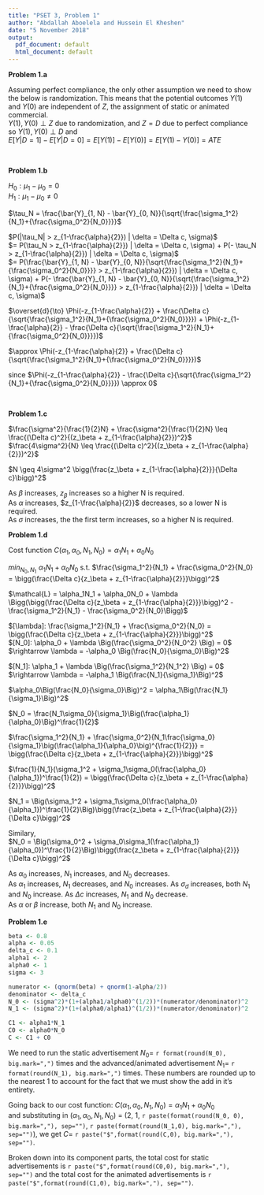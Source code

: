 ```yaml
---
title: "PSET 3, Problem 1"
author: "Abdallah Aboelela and Hussein El Kheshen"
date: "5 November 2018"
output:
  pdf_document: default
  html_document: default
---
```


**Problem 1.a**  

Assuming perfect compliance, the only other assumption we need to show the below is randomization. This means that the potential outcomes $Y(1)$ and $Y(0)$ are independent of $Z$, the assignment of static or animated commercial.  
$Y(1), Y(0) \perp Z$ due to randomization, and $Z = D$ due to perfect compliance  
so  $Y(1), Y(0) \perp D$ and  
$E[Y|D = 1] - E[Y | D = 0] = E[Y(1)] - E[Y(0)] =E[Y(1)-Y(0)] = ATE$  

&nbsp;

**Problem 1.b**  

$H_0: \mu_1 - \mu_0 = 0$  
$H_1: \mu_1 - \mu_0 \neq 0$  

$\tau_N = \frac{\bar{Y}_{1, N} - \bar{Y}_{0, N}}{\sqrt{\frac{\sigma_1^2}{N_1}+{\frac{\sigma_0^2}{N_0}}}}$

$P(|\tau_N| > z_{1-\frac{\alpha}{2}}) | \delta = \Delta c, \sigma)$  
$= P(\tau_N > z_{1-\frac{\alpha}{2}}) | \delta = \Delta c, \sigma) + P(- \tau_N > z_{1-\frac{\alpha}{2}}) | \delta = \Delta c, \sigma)$  
$= P(\frac{\bar{Y}_{1, N} - \bar{Y}_{0, N}}{\sqrt{\frac{\sigma_1^2}{N_1}+{\frac{\sigma_0^2}{N_0}}}} > z_{1-\frac{\alpha}{2}}) | \delta = \Delta c, \sigma) + P(- \frac{\bar{Y}_{1, N} - \bar{Y}_{0, N}}{\sqrt{\frac{\sigma_1^2}{N_1}+{\frac{\sigma_0^2}{N_0}}}} > z_{1-\frac{\alpha}{2}}) | \delta = \Delta c, \sigma)$  

$\overset{d}{\to} \Phi(-z_{1-\frac{\alpha}{2}} + \frac{\Delta c}{\sqrt{\frac{\sigma_1^2}{N_1}+{\frac{\sigma_0^2}{N_0}}}}) + \Phi(-z_{1-\frac{\alpha}{2}} - \frac{\Delta c}{\sqrt{\frac{\sigma_1^2}{N_1}+{\frac{\sigma_0^2}{N_0}}}})$

$\approx \Phi(-z_{1-\frac{\alpha}{2}} + \frac{\Delta c}{\sqrt{\frac{\sigma_1^2}{N_1}+{\frac{\sigma_0^2}{N_0}}}})$  

since $\Phi(-z_{1-\frac{\alpha}{2}} - \frac{\Delta c}{\sqrt{\frac{\sigma_1^2}{N_1}+{\frac{\sigma_0^2}{N_0}}}}) \approx 0$  

&nbsp;

**Problem 1.c**  

$\frac{\sigma^2}{\frac{1}{2}N} + \frac{\sigma^2}{\frac{1}{2}N} \leq \frac{(\Delta c)^2}{(z_\beta + z_{1-\frac{\alpha}{2}})^2}$  
$\frac{4\sigma^2}{N} \leq \frac{(\Delta c)^2}{(z_\beta + z_{1-\frac{\alpha}{2}})^2}$  

$N \geq 4\sigma^2 \bigg(\frac{z_\beta + z_{1-\frac{\alpha}{2}}}{\Delta c}\bigg)^2$  

As $\beta$ increases, $z_\beta$ increases so a higher N is required.  
As $\alpha$ increases, $z_{1-\frac{\alpha}{2}}$ decreases, so a lower N is required.  
As $\sigma$ increases, the the first term increases, so a higher N is required.

\pagebreak

**Problem 1.d**  

Cost function $C(\alpha_1, \alpha_0, N_1, N_0) = \alpha_1N_1 + \alpha_0N_0$  

$min_{N_0,N_1}\,\,\alpha_1N_1 + \alpha_0N_0$ s.t. $\frac{\sigma_1^2}{N_1} + \frac{\sigma_0^2}{N_0} = \bigg(\frac{\Delta c}{z_\beta + z_{1-\frac{\alpha}{2}}}\bigg)^2$

$\mathcal{L} = \alpha_1N_1 + \alpha_0N_0 + \lambda \Bigg(\bigg(\frac{\Delta c}{z_\beta + z_{1-\frac{\alpha}{2}}}\bigg)^2 - \frac{\sigma_1^2}{N_1} - \frac{\sigma_0^2}{N_0}\Bigg)$

$[\lambda]: \frac{\sigma_1^2}{N_1} + \frac{\sigma_0^2}{N_0} = \bigg(\frac{\Delta c}{z_\beta + z_{1-\frac{\alpha}{2}}}\bigg)^2$  
$[N_0]: \alpha_0 + \lambda \Big(\frac{\sigma_0^2}{N_0^2} \Big) = 0$  
$\rightarrow \lambda = -\alpha_0 \Big(\frac{N_0}{\sigma_0}\Big)^2$

$[N_1]: \alpha_1 + \lambda \Big(\frac{\sigma_1^2}{N_1^2} \Big) = 0$  
$\rightarrow \lambda = -\alpha_1 \Big(\frac{N_1}{\sigma_1}\Big)^2$

$\alpha_0\Big(\frac{N_0}{\sigma_0}\Big)^2 = \alpha_1\Big(\frac{N_1}{\sigma_1}\Big)^2$  

$N_0 = \frac{N_1\sigma_0}{\sigma_1}\Big(\frac{\alpha_1}{\alpha_0}\Big)^\frac{1}{2}$  

$\frac{\sigma_1^2}{N_1} + \frac{\sigma_0^2}{N_1\frac{\sigma_0}{\sigma_1}\big(\frac{\alpha_1}{\alpha_0}\big)^{\frac{1}{2}}} = \bigg(\frac{\Delta c}{z_\beta + z_{1-\frac{\alpha}{2}}}\bigg)^2$

$\frac{1}{N_1}(\sigma_1^2 + \sigma_1\sigma_0(\frac{\alpha_0}{\alpha_1})^\frac{1}{2}) = \bigg(\frac{\Delta c}{z_\beta + z_{1-\frac{\alpha}{2}}}\bigg)^2$

$N_1 = \Big(\sigma_1^2 + \sigma_1\sigma_0(\frac{\alpha_0}{\alpha_1})^\frac{1}{2}\Big)\bigg(\frac{z_\beta + z_{1-\frac{\alpha}{2}}}{\Delta c}\bigg)^2$

Similary,   
$N_0 = \Big(\sigma_0^2 + \sigma_0\sigma_1(\frac{\alpha_1}{\alpha_0})^\frac{1}{2}\Big)\bigg(\frac{z_\beta + z_{1-\frac{\alpha}{2}}}{\Delta c}\bigg)^2$
</center>  

As $\alpha_0$ increases, $N_1$ increases, and $N_0$ decreases.  
As $\alpha_1$ increases, $N_1$ decreases, and $N_0$ increases. 
As $\sigma_d$ increases, both $N_1$ and $N_0$ increase.
As $\Delta c$ increases, $N_1$ and $N_0$ decrease.  
As $\alpha$ or $\beta$ increase, both $N_1$ and $N_0$ increase. 

\pagebreak

**Problem 1.e**  

```r
beta <- 0.8
alpha <- 0.05
delta_c <- 0.1
alpha1 <- 2
alpha0 <- 1
sigma <- 3

numerator <- (qnorm(beta) + qnorm(1-alpha/2))
denominator <- delta_c
N_0 <- (sigma^2)*(1+(alpha1/alpha0)^(1/2))*(numerator/denominator)^2
N_1 <- (sigma^2)*(1+(alpha0/alpha1)^(1/2))*(numerator/denominator)^2

C1 <- alpha1*N_1 
C0 <- alpha0*N_0
C <- C1 + C0
```

We need to run the static advertisement $N_0 =$ `r format(round(N_0), big.mark=",")` times and the advanced/animated advertisement $N_1 =$ `r format(round(N_1), big.mark=",")` times. These numbers are rounded up to the nearest 1 to account for the fact that we must show the add in it's entirety.  

Going back to our cost function: $C(\alpha_1, \alpha_0, N_1, N_0) = \alpha_1N_1 + \alpha_0N_0$  
and substituting in $(\alpha_1, \alpha_0, N_1, N_0)$ = (2, 1, `r paste(format(round(N_0, 0), big.mark=","), sep="")`, `r paste(format(round(N_1,0), big.mark=","), sep="")`), we get $C =$ `r paste("$",format(round(C,0), big.mark=","), sep="")`.

Broken down into its component parts, the total cost for static advertisements is `r paste("$",format(round(C0,0), big.mark=","), sep="")` and the total cost for the animated advertisements is `r paste("$",format(round(C1,0), big.mark=","), sep="")`.
